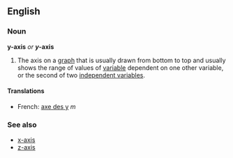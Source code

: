 ==English==
===Noun===
'''y-axis''' ''or'' '''''y''-axis'''

#The axis on a [[graph]] that is usually drawn from bottom to top and usually shows the range of values of [[variable]] dependent on one other variable, or the second of two [[independent variable]]s.

====Translations====
*French: [[axe des y]] ''m''

===See also===
*[[x-axis]]
*[[z-axis]]